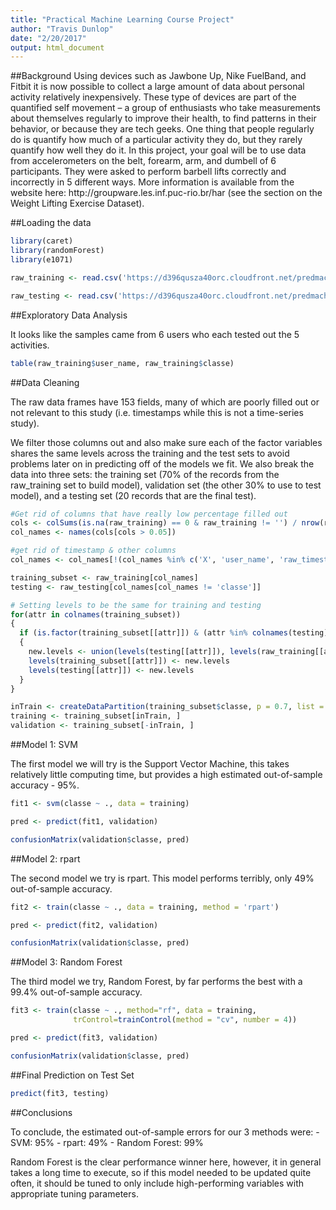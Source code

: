 ```yaml
---
title: "Practical Machine Learning Course Project"
author: "Travis Dunlop"
date: "2/20/2017"
output: html_document
---
```


##Background
Using devices such as Jawbone Up, Nike FuelBand, and Fitbit it is now possible to collect a large amount of data about personal activity relatively inexpensively. These type of devices are part of the quantified self movement – a group of enthusiasts who take measurements about themselves regularly to improve their health, to find patterns in their behavior, or because they are tech geeks. One thing that people regularly do is quantify how much of a particular activity they do, but they rarely quantify how well they do it. In this project, your goal will be to use data from accelerometers on the belt, forearm, arm, and dumbell of 6 participants. They were asked to perform barbell lifts correctly and incorrectly in 5 different ways. More information is available from the website here: http://groupware.les.inf.puc-rio.br/har (see the section on the Weight Lifting Exercise Dataset).


##Loading the data

```r

library(caret)
library(randomForest)
library(e1071)

```

```r

raw_training <- read.csv('https://d396qusza40orc.cloudfront.net/predmachlearn/pml-training.csv')

raw_testing <- read.csv('https://d396qusza40orc.cloudfront.net/predmachlearn/pml-testing.csv')

```

##Exploratory Data Analysis

It looks like the samples came from 6 users who each tested out the 5 activities.

```r
table(raw_training$user_name, raw_training$classe)
```

##Data Cleaning

The raw data frames have 153 fields, many of which are poorly filled out or not relevant to this study (i.e. timestamps while this is not a time-series study).

We filter those columns out and also make sure each of the factor variables shares the same levels across the training and the test sets to avoid problems later on in predicting off of the models we fit.  We also break the data into three sets: the training set (70% of the records from the raw_training set to build model), validation set (the other 30% to use to test model), and a testing set (20 records that are the final test).

```r

#Get rid of columns that have really low percentage filled out
cols <- colSums(is.na(raw_training) == 0 & raw_training != '') / nrow(raw_training)
col_names <- names(cols[cols > 0.05])

#get rid of timestamp & other columns
col_names <- col_names[!(col_names %in% c('X', 'user_name', 'raw_timestamp_part_1', 'raw_timestamp_part_2', 'cvtd_timestamp', 'new_window', 'num_window'))]

training_subset <- raw_training[col_names]
testing <- raw_testing[col_names[col_names != 'classe']]

```

```r
# Setting levels to be the same for training and testing
for(attr in colnames(training_subset))
{
  if (is.factor(training_subset[[attr]]) & (attr %in% colnames(testing)))
  {
    new.levels <- union(levels(testing[[attr]]), levels(raw_training[[attr]]))
    levels(training_subset[[attr]]) <- new.levels
    levels(testing[[attr]]) <- new.levels
  }
}
```

```r

inTrain <- createDataPartition(training_subset$classe, p = 0.7, list = FALSE)
training <- training_subset[inTrain, ]
validation <- training_subset[-inTrain, ]

```

##Model 1: SVM

The first model we will try is the Support Vector Machine, this takes relatively little computing time, but provides a high estimated out-of-sample accuracy - 95%.

```r

fit1 <- svm(classe ~ ., data = training)

pred <- predict(fit1, validation)

confusionMatrix(validation$classe, pred)

```

##Model 2: rpart

The second model we try is rpart.  This model performs terribly, only 49% out-of-sample accuracy.  

```r

fit2 <- train(classe ~ ., data = training, method = 'rpart')

pred <- predict(fit2, validation)

confusionMatrix(validation$classe, pred)

```

##Model 3: Random Forest

The third model we try, Random Forest, by far performs the best with a 99.4% out-of-sample accuracy.

```r

fit3 <- train(classe ~ ., method="rf", data = training,
              trControl=trainControl(method = "cv", number = 4))

pred <- predict(fit3, validation)

confusionMatrix(validation$classe, pred)

```

##Final Prediction on Test Set

```r

predict(fit3, testing)

```

##Conclusions

To conclude, the estimated out-of-sample errors for our 3 methods were:
 - SVM: 95%
 - rpart: 49%
 - Random Forest: 99%
 
Random Forest is the clear performance winner here, however, it in general takes a long time to execute, so if this model needed to be updated quite often, it should be tuned to only include high-performing variables with appropriate tuning parameters.

